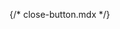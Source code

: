 {/* close-button.mdx */}


<Meta of={comStories} name="Docs"/>

<Title />
<Subtitle />
<Description />

> #### [Bootstrap ~5.3.0 Documentation on Close Button](https://getbootstrap.com/docs/5.3/components/close-button/)
> * [Close Button](https://getbootstrap.com/docs/5.3/components/close-button/#example)
> * [Disabled state](https://getbootstrap.com/docs/5.3/components/close-button/#disabled-state)
> * [Dark variant](https://getbootstrap.com/docs/5.3/components/close-button/#dark-variant)

Provide an option to dismiss or close a component with .btn-close. Default styling is limited, but highly customizable.
Modify the Sass variables to replace the default background-image. Be sure to include text for screen readers,
as we have done with aria-label.


<Canvas of={comStories.Small} />

## Properties
<Controls of={comStories.Small} />

## Attributes:
* `attributes`: A list of HTML attributes for the close button element.

## Slots:
* N/A

<Stories of={comStories} />

### Examples:

**Example #1** Dismissible Alert close button
```
{% if dismissible %}
  {% if not dismissible_attributes %}
   {% set dismissible_attributes = create_attribute() %}
  {% endif %}
  {% set dismissible_attributes = dismissible_attributes.setAttribute('data-bs-dismiss', 'alert') %}
  {% include 'varbase_components:close-button' with {
      size: 'btn-sm',
      attributes: dismissible_attributes
    } only %}
{% endif %}
```

## Source code
[//]: # (Twig Template source code)
<Source code={templateSource} />
